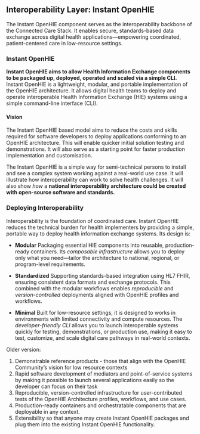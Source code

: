 ## Interoperability Layer: Instant OpenHIE

The Instant OpenHIE component serves as the interoperability backbone of the Connected Care Stack. It enables secure, standards-based data exchange across digital health applications—empowering coordinated, patient-centered care in low-resource settings.

### Instant OpenHIE

**Instant OpenHIE aims to allow Health Information Exchange components to be packaged up, deployed, operated and scaled via a simple CLI.**
Instant OpenHIE is a lightweight, modular, and portable implementation of the OpenHIE architecture. It allows digital health teams to deploy and operate interoperable Health Information Exchange (HIE) systems using a simple command-line interface (CLI).

#### Vision

The Instant OpenHIE based model aims to reduce the costs and skills required for software developers to deploy applications conforming to an OpenHIE architecture. This will enable quicker initial solution testing and demonstrations. It will also serve as a starting point for faster production implementation and customisation.

The Instant OpenHIE is a simple way for semi-technical persons to install and see a complex system working against a real-world use case. It will illustrate how interoperability can work to solve health challenges. It will also show *how* a **national interoperability architecture could be created with open-source software and standards.**

### Deploying Interoperability
Interoperability is the foundation of coordinated care. Instant OpenHIE reduces the technical burden for health implementers by providing a simple, portable way to deploy health information exchange systems. Its design is:

- **Modular** Packaging essential HIE components into reusable, production-ready containers. 
    Its *composable infrastructure* allows you to deploy only what you need—tailor the architecture to national, regional, or program-level requirements. 

- **Standardized** Supporting standards-based integration using HL7 FHIR, ensuring consistent data formats and exchange protocols. 
    This combined with the modular workflows enables *reproducible* and *version-controlled* deployments aligned with OpenHIE profiles and workflows. 

- **Minimal** Built for low-resource settings, it is designed to works in environments with limited connectivity and compute resources. 
    The *developer-friendly CLI* allows you to launch interoperable systems quickly for testing, demonstrations, or production use, making it easy to test, customize, and scale digital care pathways in real-world contexts.


Older version:

1. Demonstrable reference products - those that align with the OpenHIE Community's vision for low resource contexts
2. Rapid software development of mediators and point-of-service systems by making it possible to launch several applications easily so the developer can focus on their task
3. Reproducible, version-controlled infrastructure for user-contributed tests of the OpenHIE Architecture profiles, workflows, and use cases.
4. Production-ready containers and orchestratable components that are deployable in any context.
5. Extensibility so that anyone may create Instant OpenHIE packages and plug them into the existing Instant OpenHIE functionality.
